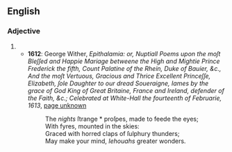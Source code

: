 ==English==

===Adjective===
{{en-adj}}

# {{obsolete spelling of|artful}}
#* '''1612''': George Wither, ''Epithalamia: or, Nuptiall Poems upon the moſt Bleſſed and Happie Mariage betweene the High and Mightie Prince Frederick the fifth, Count Palatine of the Rhein, Duke of Bauier, &c., And the moſt Vertuous, Gracious and Thrice Excellent Princeſſe, Elizabeth, ſole Daughter to our dread Soueraigne, Iames by the grace of God King of Great Britaine, France and Ireland, defender of the Faith, &c.; Celebrated at White-Hall the fourteenth of Februarie, 1613'', <span class="plainlinks">[http://books.google.co.uk/books?id=Wlj902XoqkkC&pg=PT18&dq=%22artfull%22&hl=en&ei=DbhZTJyTAYj44ganp6CKDQ&sa=X&oi=book_result&ct=result&resnum=4&ved=0CDkQ6AEwAw#v=onepage&q=%22artfull%22&f=false page unknown]</span>
#*: The ''nights'' ſtrange * proſpe{{ctlig}}s, made to feede the eyes;<br/>With {{q|Artfull}} fyres, mounted in the s&#x200d;kies:<br/>Graced with horred claps of ſulphury thunders;<br/>May make your mind, ''Iehouahs'' greater wonders.